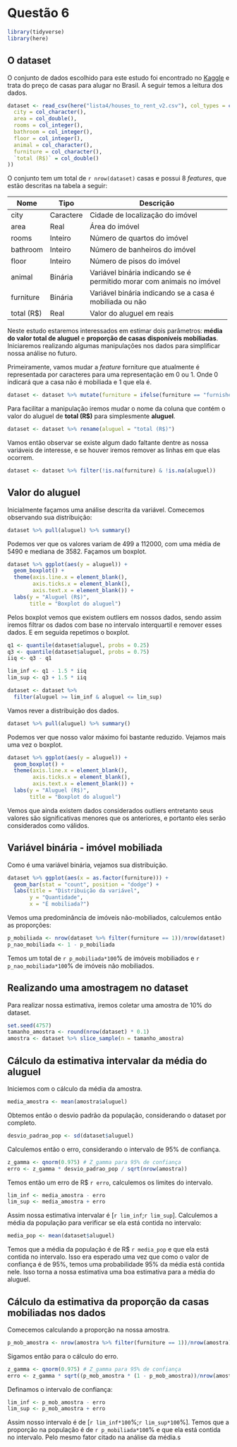 # Questão 6

```r
library(tidyverse)
library(here)
```

## O dataset

O conjunto de dados escolhido para este estudo foi encontrado no [Kaggle](https://www.kaggle.com/rubenssjr/brasilian-houses-to-rent?select=houses_to_rent.csv) e trata do preço de casas para alugar no Brasil. A seguir temos a leitura dos dados.

```r
dataset <- read_csv(here("lista4/houses_to_rent_v2.csv"), col_types = cols_only(
  city = col_character(),
  area = col_double(),
  rooms = col_integer(),
  bathroom = col_integer(),
  floor = col_integer(),
  animal = col_character(),
  furniture = col_character(),
  `total (R$)` = col_double()
))
```

O conjunto tem um total de `r nrow(dataset)` casas e possui 8 *features*, que estão descritas na tabela a seguir:

+-------------+-----------+-----------------------------------------------------------------------+
| Nome        | Tipo      | Descrição                                                             |
+=============+===========+=======================================================================+
| city        | Caractere | Cidade de localização do imóvel                                       |
+-------------+-----------+-----------------------------------------------------------------------+
| area        | Real      | Área do imóvel                                                        |
+-------------+-----------+-----------------------------------------------------------------------+
| rooms       | Inteiro   | Número de quartos do imóvel                                           |
+-------------+-----------+-----------------------------------------------------------------------+
| bathroom    | Inteiro   | Número de banheiros do imóvel                                         |
+-------------+-----------+-----------------------------------------------------------------------+
| floor       | Inteiro   | Número de pisos do imóvel                                             |
+-------------+-----------+-----------------------------------------------------------------------+
| animal      | Binária   | Variável binária indicando se é permitido morar com animais no imóvel |
+-------------+-----------+-----------------------------------------------------------------------+
| furniture   | Binária   | Variável binária indicando se a casa é mobiliada ou não               |
+-------------+-----------+-----------------------------------------------------------------------+
| total (R\$) | Real      | Valor do aluguel em reais                                             |
+-------------+-----------+-----------------------------------------------------------------------+

Neste estudo estaremos interessados em estimar dois parâmetros: **média do valor total de aluguel** e **proporção de casas disponíveis mobiliadas**. Iniciaremos realizando algumas manipulações nos dados para simplificar nossa análise no futuro.

Primeiramente, vamos mudar a *feature* forniture que atualmente é representada por caracteres para uma representação em 0 ou 1. Onde 0 indicará que a casa não é mobiliada e 1 que ela é.

```r
dataset <- dataset %>% mutate(furniture = ifelse(furniture == "furnished", 1, 0))

```

Para facilitar a manipulação iremos mudar o nome da coluna que contém o valor do aluguel de **total (R\$)** para simplesmente **aluguel**.

```r
dataset <- dataset %>% rename(aluguel = "total (R$)")
```

Vamos então observar se existe algum dado faltante dentre as nossa variáveis de interesse, e se houver iremos remover as linhas em que elas ocorrem.

```r
dataset <- dataset %>% filter(!is.na(furniture) & !is.na(aluguel))
```

## Valor do aluguel

Inicialmente façamos uma análise descrita da variável. Comecemos observando sua distribuição:

```r
dataset %>% pull(aluguel) %>% summary()
```
Podemos ver que os valores variam de 499 a 112000, com uma média de 5490 e mediana de 3582. Façamos um boxplot.

```r
dataset %>% ggplot(aes(y = aluguel)) +
  geom_boxplot() +
  theme(axis.line.x = element_blank(),
        axis.ticks.x = element_blank(),
        axis.text.x = element_blank()) +
  labs(y = "Aluguel (R$)",
       title = "Boxplot do aluguel")
```
Pelos boxplot vemos que existem outliers em nossos dados, sendo assim iremos filtrar os dados com base no intervalo interquartil e remover esses dados. E em seguida repetimos o boxplot.

```r
q1 <- quantile(dataset$aluguel, probs = 0.25)
q3 <- quantile(dataset$aluguel, probs = 0.75)
iiq <- q3 - q1

lim_inf <- q1 - 1.5 * iiq
lim_sup <- q3 + 1.5 * iiq

dataset <- dataset %>%
  filter(aluguel >= lim_inf & aluguel <= lim_sup)
```

Vamos rever a distribuição dos dados.

```r
dataset %>% pull(aluguel) %>% summary()
```
Podemos ver que nosso valor máximo foi bastante reduzido. Vejamos mais uma vez o boxplot.

```r
dataset %>% ggplot(aes(y = aluguel)) +
  geom_boxplot() +
  theme(axis.line.x = element_blank(),
        axis.ticks.x = element_blank(),
        axis.text.x = element_blank()) +
  labs(y = "Aluguel (R$)",
       title = "Boxplot do aluguel")
```
Vemos que ainda existem dados considerados outliers entretanto seus valores são significativas menores que os anteriores, e portanto eles serão considerados como válidos.

## Variável binária - imóvel mobiliada

Como é uma variável binária, vejamos sua distribuição.

```r
dataset %>% ggplot(aes(x = as.factor(furniture))) +
  geom_bar(stat = "count", position = "dodge") +
  labs(title = "Distribuição da variável",
       y = "Quantidade",
       x = "É mobiliada?")
```

Vemos uma predominância de imóveis não-mobiliados, calculemos então as proporções:

```r
p_mobiliada <- nrow(dataset %>% filter(furniture == 1))/nrow(dataset)
p_nao_mobiliada <- 1 - p_mobiliada
```

Temos um total de `r p_mobiliada*100`% de imóveis mobiliados e `r p_nao_mobiliada*100`% de imóveis não mobiliados.

## Realizando uma amostragem no dataset

Para realizar nossa estimativa, iremos coletar uma amostra de 10% do dataset.

```r
set.seed(4757)
tamanho_amostra <- round(nrow(dataset) * 0.1)
amostra <- dataset %>% slice_sample(n = tamanho_amostra)
```

## Cálculo da estimativa intervalar da média do aluguel

Iniciemos com o cálculo da média da amostra.

```r
media_amostra <- mean(amostra$aluguel)
```

Obtemos então o desvio padrão da população, considerando o dataset por completo.

```r
desvio_padrao_pop <- sd(dataset$aluguel)
```

Calculemos então o erro, considerando o intervalo de 95% de confiança.

```r
z_gamma <- qnorm(0.975) # Z_gamma para 95% de confiança
erro <- z_gamma * desvio_padrao_pop / sqrt(nrow(amostra))
```

Temos então um erro de R$ `r erro`, calculemos os limites do intervalo.

```r
lim_inf <- media_amostra - erro
lim_sup <- media_amostra + erro
```

Assim nossa estimativa intervalar é $[$`r lim_inf`$;$`r lim_sup`$]$. Calculemos a média da população para verificar se ela está contida no intervalo:

```r
media_pop <- mean(dataset$aluguel)
```

Temos que a média da população é de R$ `r media_pop` e que ela está contida no intervalo. Isso era esperado uma vez que como o valor de confiança é de 95%, temos uma probabilidade 95% da média está contida nele. Isso torna a nossa estimativa uma boa estimativa para a média do aluguel.

## Cálculo da estimativa da proporção da casas mobiliadas nos dados

Comecemos calculando a proporção na nossa amostra.

```r
p_mob_amostra <- nrow(amostra %>% filter(furniture == 1))/nrow(amostra)
```

Sigamos então para o cálculo do erro.

```r
z_gamma <- qnorm(0.975) # Z_gamma para 95% de confiança
erro <- z_gamma * sqrt((p_mob_amostra * (1 - p_mob_amostra))/nrow(amostra))
```

Definamos o intervalo de confiança:

```r
lim_inf <- p_mob_amostra - erro
lim_sup <- p_mob_amostra + erro
```

Assim nosso intervalo é de $[$`r lim_inf*100`$\%;$`r lim_sup*100`$\%]$. Temos que a proporção na população é de `r p_mobiliada*100`% e que ela está contida no intervalo. Pelo mesmo fator citado na análise da média.s
